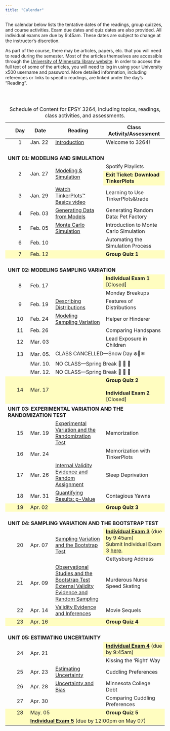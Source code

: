 ```yaml
---
title: "Calendar"
---
```



The calendar below lists the tentative dates of the readings, group quizzes, and course activities. Exam due dates and quiz dates are also provided. All individual exams are due by 9:45am. These dates are subject to change at the instructor's discretion.

As part of the course, there may be articles, papers, etc. that you will need to read during the semester. Most of the articles themselves are accessible through the [University of Minnesota library website](http://www.lib.umn.edu). In order to access the full text of some of the articles, you will need to log in using your University x500 username and password. More detailed information, including references or links to specific readings, are linked under the day's "Reading".

<br /><br />


<table class="table">
<caption>Schedule of Content for EPSY 3264, including topics, readings, class activities, and assessments.</caption>
<thead>
<tr>
<th style="width:5%;" id="blank"></th>
<th style="width:10%; text-align:center;" id="day">Day</th>
<th style="width:10%;" id="date">Date</th>
<th style="width:35%;" id="reading">Reading</th>
<th style="width:50%;" id="activity">Class Activity/Assessment</th>
</tr>
</thead>

<tbody>

<tr>
<td style="vertical-align:middle;" headers="blank"></td>
<td align="center" style="vertical-align:middle;" headers="day">1</td>
<td style="vertical-align:middle;" headers="date">Jan. 22</td>
<td style="vertical-align:middle;" headers="reading">
  [Introduction](https://zief0002.github.io/statistical-thinking/01-introduction.html)
</td>
<td style="vertical-align:middle;" headers="activity">Welcome to 3264!</td>
</tr>



<!-- Unit 01: MODELING AND SIMULATION -->

<tr>
<td style="height: 50px; vertical-align: bottom;" colspan="5" headers="blank day date reading activity">**UNIT 01: MODELING AND SIMULATION**</td>
</tr>


<tr>
<td style="vertical-align:middle;" rowspan=2 headers="blank"></td>
<td align="center" style="vertical-align:middle;" rowspan=2 headers="day">2</td>
<td style="vertical-align:middle;" rowspan=2 headers="date">Jan. 27</td>
<td style="vertical-align:middle;" rowspan=2 headers="reading">
  [Modeling &amp; Simulation](https://zief0002.github.io/statistical-thinking/02-modeling-and-simulation.html)
</td>
<td style="vertical-align:middle;" headers="activity">Spotify Playlists</td>
</tr>

<tr>
<td style="background-color: #fffdc0" headers="activity">**Exit Ticket: Download TinkerPlots**</td>
</tr>


<tr>
<td align="center" style="vertical-align:middle;" headers="blank"></td>
<td align="center" style="vertical-align:middle;" headers="day">3</td>
<td style="vertical-align:middle;" headers="date">Jan. 29</td>
<td style="vertical-align:middle;" headers="reading">
  [Watch TinkerPlots&trade; Basics video](readings/03-learning-tp.html)
</td>
<td style="vertical-align:middle;" headers="activity">Learning to Use TinkerPlots&trade</td>
</tr>


<tr>
<td align="center" style="vertical-align:middle;" headers="blank"></td>
<td align="center" style="vertical-align:middle;" headers="day">4</td>
<td style="vertical-align:middle;" headers="date">Feb. 03</td>
<td style="vertical-align:middle;" headers="reading">
  [Generating Data from Models](https://zief0002.github.io/statistical-thinking/03-data-generation.html)
</td>
<td style="vertical-align:middle;" headers="activity">Generating Random Data: Pet Factory</td>
</tr>


<tr>
<td align="center" style="vertical-align:middle;" headers="blank"></td>
<td align="center" style="vertical-align:middle;" headers="day">5</td>
<td style="vertical-align:middle;" headers="date">Feb. 05</td>
<td style="vertical-align:middle;" headers="reading">
  [Monte Carlo Simulation](https://zief0002.github.io/statistical-thinking/04-monte-carlo-simulation.html)
</td>
<td style="vertical-align:middle;" headers="activity">Introduction to Monte Carlo Simulation</td>
</tr>


<tr>
<td align="center" style="vertical-align:middle;" headers="blank"></td>
<td align="center" style="vertical-align:middle;" headers="day">6</td>
<td style="vertical-align:middle;" headers="date">Feb. 10</td>
<td style="vertical-align:middle;" headers="reading"></td>
<td style="vertical-align:middle;" headers="activity">Automating the Simulation Process</td>
</tr>

<tr style="background-color: #fffdc0;">
<td align="center" style="vertical-align:middle;" headers="blank"></td>
<td align="center" style="vertical-align:middle;" headers="day">7</td>
<td style="vertical-align:middle;" headers="date">Feb. 12</td>
<td style="vertical-align:middle;" headers="reading"></td>
<td style="vertical-align:middle;" headers="activity">**Group Quiz 1**</td>
</tr>


<!-- Unit 02: MODELING SAMPLING VARIATION -->

<tr>
<td style="height: 50px; vertical-align: bottom;" colspan="5" headers="blank day date reading activity">**UNIT 02: MODELING SAMPLING VARIATION**</td>
</tr>

<tr>
<td align="center" style="vertical-align:middle;" rowspan=2 headers="blank"></td>
<td align="center" style="vertical-align:middle;" rowspan=2 headers="day">8</td>
<td style="vertical-align:middle;" rowspan=2 headers="date">Feb. 17</td>
<td style="vertical-align:middle;" rowspan=2 headers="reading"></td>
<td style="vertical-align:middle; background-color: #fffdc0;" headers="activity">
**Individual Exam 1** [Closed]
  <!-- [**Individual Exam 1**](https://docs.google.com/document/d/14icSqhEzHSNtTJeVjrVlW2vpACiF1l6EQEcPMH3TuZo/edit?usp=sharing) (due by 9:45am) <br /><br /> Submit Individual Exam 1 [here](https://docs.google.com/forms/d/e/1FAIpQLSdYNZNPrRZ1q8cFDfinFkjmly7Qw_XZnZkBcHJbzadv4R7bjw/viewform?usp=sharing). -->
</td>
</tr>

<tr>
<td style="vertical-align:middle;" headers="activity">Monday Breakups</td>
</tr>



<tr>
<td align="center" style="vertical-align:middle;" headers="blank"></td>
<td align="center" style="vertical-align:middle;" headers="day">9</td>
<td style="vertical-align:middle;" headers="date">Feb. 19</td>
<td style="vertical-align:middle;" headers="reading">
  [Describing Distributions](https://zief0002.github.io/statistical-thinking/06-describing-distributions.html)
</td>
<td style="vertical-align:middle;" headers="activity">Features of Distributions</td>
</tr>


<tr>
<td align="center" style="vertical-align:middle;" headers="blank"></td>
<td align="center" style="vertical-align:middle;" headers="day">10</td>
<td style="vertical-align:middle;" headers="date">Feb. 24</td>
<td style="vertical-align:middle;" headers="reading">
  [Modeling Sampling Variation](https://zief0002.github.io/statistical-thinking/05-modeling-sampling-variation.html)
</td>
<td style="vertical-align:middle;" headers="activity">Helper or Hinderer</td>
</tr>


<tr>
<td align="center" style="vertical-align:middle;" headers="blank"></td>
<td align="center" style="vertical-align:middle;" headers="day">11</td>
<td style="vertical-align:middle;" headers="date">Feb. 26</td>
<td style="vertical-align:middle;" headers="reading"></td>
<td style="vertical-align:middle;" headers="activity">Comparing Handspans</td>
</tr>


<tr>
<td align="center" style="vertical-align:middle;" headers="blank"></td>
<td align="center" style="vertical-align:middle;" headers="day">12</td>
<td style="vertical-align:middle;" headers="date">Mar. 03</td>
<td style="vertical-align:middle;" headers="reading"></td>
<td style="vertical-align:middle;" headers="activity">Lead Exposure in Children</td>
</tr>

<tr>
<td align="center" style="vertical-align:middle;" headers="blank"></td>
<td align="center" style="vertical-align:middle;" headers="day">13</td>
<td style="vertical-align:middle;"headers="date">Mar. 05.</td>
<td style="vertical-align:middle;" colspan=2 headers="reading activity">CLASS CANCELLED---Snow Day ❄️🥶❄ </td>
</tr>



<tr>
<td align="center" style="vertical-align:middle;" headers="blank"></td>
<td align="center" style="vertical-align:middle;" headers="day"></td>
<td style="vertical-align:middle;"headers="date">Mar. 10.</td>
<td style="vertical-align:middle;" colspan=2 headers="reading activity">NO CLASS---Spring Break 🎊 🛌 🎉 </td>
</tr>


<tr>
<td align="center" style="vertical-align:middle;" headers="blank"></td>
<td align="center" style="vertical-align:middle;" headers="day"></td>
<td style="vertical-align:middle;"headers="date">Mar. 12.</td>
<td style="vertical-align:middle;" colspan=2 headers="reading activity">NO CLASS---Spring Break 🎊 🛌 🎉 </td>
</tr>

<tr style="background-color: #fffdc0">
<td align="center" style="vertical-align:middle;" headers="blank"></td>
<td align="center" style="vertical-align:middle;" headers="day">14</td>
<td style="vertical-align:middle;" headers="date">Mar. 17</td>
<td style="vertical-align:middle;" headers="reading"></td>
<td style="vertical-align:middle;" headers="activity">**Group Quiz 2**<br/><br />
  **Individual Exam 2** [Closed]
  <!-- [**Individual Exam 2**](https://docs.google.com/document/d/1VzlO26QeEjMdl-pEUr55OacpGAXrKJrR9lE08u-EEXc/edit?usp=sharing) (due by 9:45am)<br /> Submit Individual Exam 2 [here](https://forms.gle/a8v7eTZoyHhbSL7T9 ).</td> -->
</tr>

<!-- Unit 03: EXPERIMENTAL VARIATION AND THE RANDOMIZATION TEST -->

<tr>
<td style="height: 50px; vertical-align: bottom;" colspan="5" headers="blank day date reading activity">
  **UNIT 03: EXPERIMENTAL VARIATION AND THE RANDOMIZATION TEST**
</td>
</tr>


<tr>
<td align="center" style="vertical-align:middle;" headers="blank"></td>
<td align="center" style="vertical-align:middle;" headers="day">15</td>
<td style="vertical-align:middle;" headers="date">Mar. 19</td>
<td style="vertical-align:middle;" headers="reading">
  [Experimental Variation and the Randomization Test](https://zief0002.github.io/statistical-thinking/07-experimental-variation.html)
</td>
<td style="vertical-align:middle;" headers="activity">Memorization</td>
</tr>


<tr>
<td align="center" style="vertical-align:middle;" headers="blank"></td>
<td align="center" style="vertical-align:middle;" headers="day">16</td>
<td style="vertical-align:middle;" headers="date">Mar. 24</td>
<td style="vertical-align:middle;" headers="reading"></td>
<td style="vertical-align:middle;" headers="activity">Memorization with TinkerPlots</td>
</tr>



<tr>
<td align="center" style="vertical-align:middle;" headers="blank"></td>
<td align="center" style="vertical-align:middle;" headers="day">17</td>
<td style="vertical-align:middle;" headers="date">Mar. 26</td>
<td style="vertical-align:middle;" headers="reading">
  [Internal Validity Evidence and Random Assignment](https://zief0002.github.io/statistical-thinking/09-internal-validity-evidence.html)
</td>
<td style="vertical-align:middle;" headers="activity">Sleep Deprivation</td>
</tr>


<tr>
<td align="center" style="vertical-align:middle;" headers="blank"></td>
<td align="center" style="vertical-align:middle;" headers="day">18</td>
<td style="vertical-align:middle;" headers="date">Mar. 31</td>
<td style="vertical-align:middle;" headers="reading">
  [Quantifying Results: p-Value](https://zief0002.github.io/statistical-thinking/08-p-value.html)
</td>
<td style="vertical-align:middle;" headers="activity">Contagious Yawns</td>
</tr>


<!-- <tr> -->
<!-- <td align="center" style="vertical-align:middle;" headers="blank"></td> -->
<!-- <td align="center" style="vertical-align:middle;" headers="day">18</td> -->
<!-- <td style="vertical-align:middle;" headers="date">Mar. 31</td> -->
<!-- <td style="vertical-align:middle;" headers="reading"></td> -->
<!-- <td style="vertical-align:middle;" headers="acivity">Speed Skating</td> -->
<!-- </tr> -->


<tr style="background-color: #fffdc0">
<td align="center" style="vertical-align:middle;" headers="blank"></td>
<td align="center" style="vertical-align:middle;" headers="day">19</td>
<td style="vertical-align:middle;" headers="date">Apr. 02</td>
<td style="vertical-align:middle;" headers="reading"></td>
<td style="vertical-align:middle;" headers="activity">**Group Quiz 3**</td>
</tr>


<!-- Unit 04: SAMPLING VARIATION AND THE BOOTSTRAP TEST -->

<tr>
<td style="height: 50px; vertical-align: bottom;" colspan="5" headers="blank day date reading activity">
  **UNIT 04: SAMPLING VARIATION AND THE BOOTSTRAP TEST**
</td>
</tr>


<tr>
<td align="center" style="vertical-align:middle;" rowspan=2 headers="blank"></td>
<td align="center" style="vertical-align:middle;" rowspan=2 headers="day">20</td>
<td style="vertical-align:middle;" rowspan=2 headers="date">Apr. 07</td>
<td style="vertical-align:middle;" rowspan=2 headers="reading">
  [Sampling Variation and the Bootstrap Test](https://zief0002.github.io/statistical-thinking/10-sampling-variation.html)
</td>
<td style="background-color: #fffdc0" headers="activity">
  <!-- **Individual Exam 3** [Closed]  -->
 [**Individual Exam 3**](https://docs.google.com/document/d/11YlNAgR1mrss81v5YEJcozwdaF46cRil/edit?usp=sharing&ouid=100796696879019680143&rtpof=true&sd=true) (due by 9:45am)<br /> 
 Submit Individual Exam 3 [here](https://forms.gle/wiuZDUfPBwCubFsK7).
</td>
</tr>


<tr>
<td headers="activity">Gettysburg Address</td>
</tr>

<tr>
<td align="center" style="vertical-align:middle;" headers="blank"></td>
<td align="center" style="vertical-align:middle;" headers="day">21</td>
<td style="vertical-align:middle;" headers="date">Apr. 09</td>
<td style="vertical-align:middle;" headers="reading">
  [Observational Studies and the Bootstrap Test](https://zief0002.github.io/statistical-thinking/13-observational-studies.html)<br />
  [External Validity Evidence and Random Sampling](https://zief0002.github.io/statistical-thinking/11-external-validity-evidence.html)
</td>
<td style="vertical-align:middle;" headers="activity">Murderous Nurse<br />Speed Skating</td>
</tr>


<tr>
<td align="center" style="vertical-align:middle;" headers="blank"></td>
<td align="center" style="vertical-align:middle;" headers="day">22</td>
<td style="vertical-align:middle;" headers="date">Apr. 14</td>
<td style="vertical-align:middle;" headers="reading">
  [Validity Evidence and Inferences](https://zief0002.github.io/statistical-thinking/12-validity-evidence-and-inferences.html)
</td>
<td style="vertical-align:middle;" headers="activity">Movie Sequels</td>
</tr>



<tr style="background-color: #fffdc0">
<td align="center" style="vertical-align:middle;" headers="blank"></td>
<td align="center" style="vertical-align:middle;" headers="day">23</td>
<td style="vertical-align:middle;" headers="date">Apr. 16</td>
<td style="vertical-align:middle;" headers="reading"></td>
<td style="vertical-align:middle;" headers="activity">**Group Quiz 4**</td>
</tr>


<!-- Unit 05: ESTIMATING UNCERTAINTY -->

<tr>
<td style="height: 50px; vertical-align: bottom;" colspan="5" headers="blank day date reading activity">
  **UNIT 05: ESTIMATING UNCERTAINTY**
</td>
</tr>


<tr>
<td align="center" style="vertical-align:middle;" rowspan=2 headers="blank"></td>
<td align="center" style="vertical-align:middle;" rowspan=2 headers="day">24</td>
<td style="vertical-align:middle;" rowspan=2 headers="date">Apr. 21</td>
<td style="vertical-align:middle;" rowspan=2 headers="reading"></td>
<td style="background-color: #fffdc0" headers="activity">
  <!-- **Individual Exam 4** [Closed] -->
  [**Individual Exam 4**](https://docs.google.com/document/d/18tK0Ozi8ePfBewOAocbGYGTOdPq-cHeD/edit?usp=sharing&ouid=100796696879019680143&rtpof=true&sd=true) (due by 9:45am)
</td>
</tr>


<tr>
<td headers="activity">Kissing the 'Right' Way</td>
</tr>


<tr>
<td align="center" style="vertical-align:middle;" headers="blank"></td>
<td align="center" style="vertical-align:middle;" headers="day">25</td>
<td style="vertical-align:middle;"  headers="date">Apr. 23</td>
<td style="vertical-align:middle;" headers="reading">
  [Estimating Uncertainty](https://zief0002.github.io/statistical-thinking/14-statistical-estimation.html)
</td>
<td style="vertical-align:middle;" headers="activity">Cuddling Preferences</td>
</tr>


<tr>
<td align="center" style="vertical-align:middle;" headers="blank"></td>
<td align="center" style="vertical-align:middle;" headers="day">26</td>
<td style="vertical-align:middle;" headers="date">Apr. 28</td>
<td style="vertical-align:middle;" headers="reading">
  [Uncertainty and Bias](https://zief0002.github.io/statistical-thinking/15-uncertainty-and-bias.html)
</td>
<td style="vertical-align:middle;" headers="activity">Minnesota College Debt</td>
</tr>


<tr>
<td align="center" style="vertical-align:middle;" headers="blank"></td>
<td align="center" style="vertical-align:middle;" headers="day">27</td>
<td style="vertical-align:middle;" headers="date">Apr. 30</td>
<td style="vertical-align:middle;" headers="reading"></td>
<td style="vertical-align:middle;" headers="activity">Comparing Cuddling Preferences</td>
</tr>


<tr style="background-color: #fffdc0">
<td align="center" style="vertical-align:middle;" headers="blank"></td>
<td align="center" style="vertical-align:middle;" headers="day">28</td>
<td style="vertical-align:middle;" headers="date">May. 05</td>
<td style="vertical-align:middle;" headers="reading"></td>
<td style="vertical-align:middle;" headers="activity">**Group Quiz 5**</td>
</tr>


<tr style="background-color: #fffdc0">
<td align="center" style="vertical-align:middle;" headers="blank"></td>
<td align="center" style="vertical-align:middle;" headers="day"></td>
<td style="vertical-align:middle;" colspan=3  headers="date reading activity">
  <!-- **Individual Exam 5** (due by 12:00pm on May 05) [Closed]  -->
  [**Individual Exam 5**](https://docs.google.com/document/d/1D4DjuC5YG7UO2NXJ4hm0Kzoax3PZ2kFr/edit?usp=sharing&ouid=100796696879019680143&rtpof=true&sd=true) (due by 12:00pm on May 07)
</td>
</tr>


</tbody>
</table>   






<!-- ### Feb. 10: More Quarto---Citations, Equations, Creating Tables with `gt` -->

<!-- - [Notes: Citations](notes/03-more-quarto.html) <br /> -->
<!-- - [Notes: Creating Tables ](notes/03-creating-tables.html) <br /> -->
<!-- - [QMD Document: Citations](https://raw.githubusercontent.com/zief0002/fluffy-ants/main/notes/03-more-quarto.qmd) -->
<!-- - [QMD Document: Creating Tables](https://raw.githubusercontent.com/zief0002/fluffy-ants/main/notes/03-creating-tables.qmd) -->




